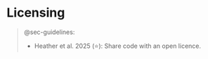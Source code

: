 # Licensing {#sec-licence}

> @sec-guidelines:
>
> * Heather et al. 2025 (⭐): Share code with an open licence.